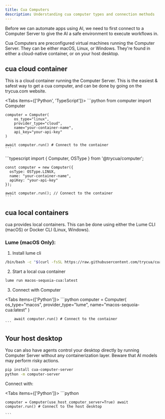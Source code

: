 ```yaml
---
title: Cua Computers
description: Understanding cua computer types and connection methods
---
```


Before we can automate apps using AI, we need to first connect to a Computer Server to give the AI a safe environment to execute workflows in.

Cua Computers are preconfigured virtual machines running the Computer Server. They can be either macOS, Linux, or Windows. They're found in either a cloud-native container, or on your host desktop.

## cua cloud container

This is a cloud container running the Computer Server. This is the easiest & safest way to get a cua computer, and can be done by going on the trycua.com website.

<Tabs items={['Python', 'TypeScript']}>
  <Tab value="Python">
    ```python
    from computer import Computer

    computer = Computer(
        os_type="linux",
        provider_type="cloud",
        name="your-container-name",
        api_key="your-api-key"
    )

    await computer.run() # Connect to the container
    ```

  </Tab>
  <Tab value="TypeScript">
    ```typescript
    import { Computer, OSType } from '@trycua/computer';

    const computer = new Computer({
      osType: OSType.LINUX,
      name: "your-container-name",
      apiKey: "your-api-key"
    });

    await computer.run(); // Connect to the container
    ```

  </Tab>
</Tabs>

## cua local containers

cua provides local containers. This can be done using either the Lume CLI (macOS) or Docker CLI (Linux, Windows).

### Lume (macOS Only):

1. Install lume cli

```bash
/bin/bash -c "$(curl -fsSL https://raw.githubusercontent.com/trycua/cua/main/libs/lume/scripts/install.sh)"
```

2. Start a local cua container

```bash
lume run macos-sequoia-cua:latest
```

3.  Connect with Computer

<Tabs items={['Python']}>
  <Tab value="Python">
    ```python
    computer = Computer(
        os_type="macos", 
        provider_type="lume", 
        name="macos-sequoia-cua:latest"
    )

        await computer.run() # Connect to the container
    ```

  </Tab>
</Tabs>

## Your host desktop

You can also have agents control your desktop directly by running Computer Server without any containerization layer. Beware that AI models may perform risky actions.

```bash
pip install cua-computer-server
python -m computer-server
```

Connect with:

<Tabs items={['Python']}>
  <Tab value="Python">
    ```python

    computer = Computer(use_host_computer_server=True) await
    computer.run() # Connect to the host desktop

    ```

  </Tab>
</Tabs>
